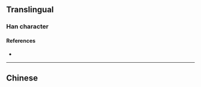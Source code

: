 {{also|瀂}}
{{character info}}
==Translingual==

===Han character===
{{Han char|rn=85|rad=水|as=12|sn=15|four=|canj=ENWA,XENWA|ids=⿰氵鲁}}

====References====
* {{Han ref|kx=0652.321|hdz=31746.021|uh=6F9B|ud=28571}}

----

==Chinese==
{{zh-see|瀂}}